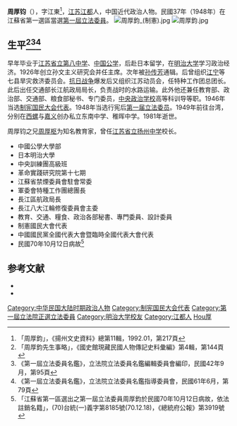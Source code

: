 {{Infobox Officeholder
|姓名=周厚鈞
|圖像=周厚鈞5.jpg
|圖像大小=
|圖像說明=  
|字    =字江東
|號    = 
|別名    = 
|office  = {{ROC}}第1屆[[立法委員|立法委員]]
|term_start = 1948年5月18日
|term_end = 1981年10月12日
|constituency = [[江蘇省_(中華民國)|江蘇省]]第一選區
|出生日期 = 1906年2月20日<br>（光緒三十二年正月二十七日）
|出生地點 = {{QING}}[[江蘇省_(清)|江蘇省]][[揚州府|揚州府]][[江都縣|江都縣]]
|逝世日期 = {{dda|1981|10|12|1906|2|20}}
|逝世地點 = 
|死因    = 
|墓地    = 
|籍貫    = 江蘇江都
|政黨    = 
|parents  = 
|配偶   =
|伴侶    = 
|relatives  =  
|children  =  
|著作    =《蘇衡叢書：工作論》
|past    = 
}}
'''周厚钧'''（{{bd|1906年|2月20日|1981年|10月12日|Zhou周}}），字江東<ref>「周厚鈞」，《揚州文史資料》總第11輯，1992.01，第217頁</ref>，[[江苏|江苏]][[江都|江都]]人，中国近代政治人物。民國37年（1948年）在江蘇省第一選區當選[[第一屆立法委員|第一屆立法委員]]。
[[File:周厚鈞_(制憲).jpg|thumb]]
[[File:周厚鈞.jpg|thumb]]
== 生平<ref>「周厚鈞先生事略」，《國史館現藏民國人物傳記史料彙編》第4輯，第144頁</ref><ref>《第一屆立法委員名鑑》，立法院立法委員名鑑編輯委員會編印，民國42年9月，第95頁</ref><ref>《第一屆立法委員名鑑》，立法院立法委員名鑑指導委員會，民國61年6月，第79頁</ref>==
早年毕业于[[江苏省扬州中学|江苏省立第八中学]]、[[中国公学|中国公学]]，后赴日本留学，在[[明治大学|明治大学]]学习政治经济。1926年创立孙文主义研究会并任主席。次年被[[孙传芳|孙传芳]]通辑。后曾组织[[江宁|江宁]]等七县旱灾救济委员会。[[抗日战争|抗日战争]]爆发后又组织江苏动员会，任特种工作团总团长。此后出任交通部长江航政局局长，负责战时的水路运输。此外他还兼任教育部、政治部、交通部、粮食部秘书、专门委员，[[中央政治学校|中央政治学校]]高等科训导等职。1946年当选[[制宪国民大会代表|制宪国民大会代表]]。1948年当选行宪后[[第1届中华民国立法委员|第一届立法委员]]。1949年前往台湾，分别在[[西螺鎮|西螺]]与[[嘉義市|嘉义]]创办私立东南中学、稚晖中学。1981年逝世。

周厚钧之兄[[周厚枢|周厚枢]]为知名教育家，曾任[[江苏省扬州中学|江苏省立扬州中学]]校长。

* 中國公學大學部
* 日本明治大學
* 中央訓練團高級班
* 革命實踐研究院第十七期
* 江蘇省禁煙委員會駐會常委
* 軍委會特種工作團總團長
* 長江區航政局長
* 長江八大江輪修復委員會主委
* 教育、交通、糧食、政治各部秘書、專門委員、設計委員
* 制憲國民大會代表
* 中國國民黨全國代表大會暨臨時全國代表大會代表
* 民國70年10月12日病故<ref>「江蘇省第一區選出之第一屆立法委員周厚鈞於民國70年10月12日病故，依法註銷名籍」，(70)台統(一)義字第8185號(70.12.18)，《總統府公報》第3919號</ref>
== 参考文献 ==
{{reflist}}
* {{cite book|title=《民国人物大辞典》|author=徐友春|publisher=河北人民出版社|year=1991}}
* {{cite web|url=http://61.155.62.52/yzzx/Article/ShowArticle.asp?ArticleID=760|title=我校隆重举行颁奖典礼|publisher=江苏省扬州中学|accessdate=2012-03-16|archive-date=2019-05-15|archive-url=https://web.archive.org/web/20190515033128/http://61.155.62.52/yzzx/Article/ShowArticle.asp?ArticleID=760|dead-url=no}}
{{ReflistF}}
{{中華民國第一屆立法委員}}
{{DEFAULTSORT:Zhou周}}
[[Category:中华民国大陆时期政治人物|Category:中华民国大陆时期政治人物]]
[[Category:制宪国民大会代表|Category:制宪国民大会代表]]
[[Category:第一屆立法院正選立法委員|Category:第一屆立法院正選立法委員]]
[[Category:明治大学校友|Category:明治大学校友]]
[[Category:江都人|Category:江都人]]
[[Category:周姓|Hou厚]]